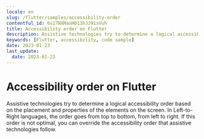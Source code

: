 ```yaml
---
locale: en
slug: /flutter/samples/accessibility-order
contentful_id: 6s27NXManHD13hJJ91sVuh
title: Accessibility order on Flutter
description: Assistive technologies try to determine a logical accessibility order based on the placement and properties of the elements on the screen.
keywords: [Flutter, accessibility, code sample]
date: 2023-01-23
last_update:
  date: 2023-01-23
---
```


# Accessibility order on Flutter

Assistive technologies try to determine a logical accessibility order based on the placement and properties of the elements on the screen. In Left-to-Right languages, the order goes from top to bottom, from left to right. If this order is not optimal, you can override the accessibility order that assistive technologies follow.

<CodeSample id="accessibility-order" locale="en" platform="flutter"/>
